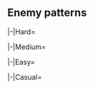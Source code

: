 ==Enemy patterns==
{{Section}}
{{Notice|The following enemy patterns and ship drops are autogenerated.<br>If in doubt, use tooltips to check sample sizes.}}
<tabber>
|-|Hard=
{{Event/Map|
{{Event/MapNode|1|Hard|x=76|y=91}}
{{Event/MapNode|AB|Hard|x=242|y=299}}
{{Event/MapNode|A|Hard|x=124|y=219}}
{{Event/MapNode|B|Hard|x=146|y=169}}
{{Event/MapNode|C|Hard|x=166|y=123}}
{{Event/MapNode|D|Hard|x=195|y=196}}
{{Event/MapNode|E|Hard|x=236|y=147}}
{{Event/MapNode|F|Hard|x=286|y=221}}
{{Event/MapNode|G|Hard|x=301|y=170}}
{{Event/MapNode|H|Hard|x=366|y=105}}
{{Event/MapNode|I|Hard|x=375|y=166}}
{{Event/MapNode|J|Hard|x=375|y=257}}
{{Event/MapNode|K|Hard|x=391|y=197}}
{{Event/MapNode|L|Hard|x=448|y=160}}
{{Event/MapNode|M|Hard|x=462|y=228}}
{{Event/MapNode|N|Hard|x=84|y=194}}
{{Event/MapNode|O|Hard|x=177|y=256}}
{{Event/MapNode|P|Hard|x=236|y=244}}
{{Event/MapNode|Q|Hard|x=221|y=286}}
{{Event/MapNode|R|Hard|x=311|y=262}}
{{Event/MapNode|S|Hard|x=428|y=86}}
{{Event/MapNode|T|Hard|x=429|y=275}}
{{Event/MapNode|U|Hard|x=481|y=295}}
{{Event/MapNode|V|Hard|x=486|y=146}}
{{Event/MapNode|W|Hard|x=505|y=261}}
{{Event/MapNode|X|Hard|x=541|y=205}}
{{Event/MapNode|Y|Hard|x=543|y=139}}
{{Event/MapNode|Z1|Hard|x=569|y=303}}
{{Event/MapNode|Z2|Hard|x=592|y=256}}
{{Event/MapNode|Z3|Hard|x=599|y=181}}
{{Event/MapNode|Z|Hard|x=559|y=269}}
}}
<div class="scrollable map-nodes" id="map-nodes-hard">
{{Map/Nodes|diff=Hard|name=|ha=true
|AB
|Raid
|{{TooltipSimple|Diamond|40% (1495/3772)}}
|Destroyer Forest Princess/III
|Battleship Princess/Kai III
|Standard Carrier Wo-Class/Kai Flagship III
|Standard Carrier Wo-Class/Kai Flagship III
|Light Carrier Nu-Class/Elite II
|Heavy Cruiser Ne-Class/Elite
|-
|AB
|Raid
|{{TooltipSimple|Diamond|26% (987/3772)}}
|Destroyer Forest Princess/III
|Battleship Princess/Kai III
|Standard Carrier Wo-Class/Kai Flagship III
|Standard Carrier Wo-Class/Kai Flagship III
|Battleship Ru-Class/Flagship
|Heavy Cruiser Ne-Class/Elite
|-
|AB
|Raid
|{{TooltipSimple|Diamond|34% (1290/3772)}}
|Destroyer Forest Princess/Damaged III
|Battleship Princess/Kai III
|Standard Carrier Wo-Class/Kai Flagship III
|Standard Carrier Wo-Class/Kai Flagship III
|Light Carrier Nu-Class/Elite II
|Heavy Cruiser Ne-Class/Kai III
}}
{{Map/Nodes|diff=Hard|name=深海中部太平洋 基地航空隊
|A
|Defense
|{{TooltipSimple|Diamond|40% (15221/38024)}}
|Airfield Princess/VI
|Airfield Princess/VI
|-
|A
|Defense
|{{TooltipSimple|Diamond|30% (11219/38024)}}
|Airfield Princess/VI
|Airfield Princess/VI
|Airfield Princess/V
|-
|A
|Defense
|{{TooltipSimple|Diamond|30% (11584/38024)}}
|Airfield Princess/VI
|Airfield Princess/VI
|Airfield Princess/VI
}}
{{Map/Nodes|diff=Hard|name=深海任務部隊 掃除人潜水艦II群
|B
|Normal
|{{TooltipSimple|Echelon|10% (7338/73792)}}<br>{{TooltipSimple|Line Abreast|10% (7421/73792)}}
|Submarine Yo-Class/Flagship
|Submarine Yo-Class/Elite
|Submarine Ka-Class
|Submarine Ka-Class
|-
|B
|Normal
|{{TooltipSimple|Echelon|20% (14880/73792)}}<br>{{TooltipSimple|Line Abreast|20% (14896/73792)}}
|Submarine Yo-Class/Flagship
|Submarine Yo-Class/Flagship
|Submarine Ka-Class
|Submarine Ka-Class
|-
|B
|Normal
|{{TooltipSimple|Echelon|20% (14705/73792)}}<br>{{TooltipSimple|Line Abreast|20% (14552/73792)}}
|Submarine Yo-Class/Flagship
|Submarine Yo-Class/Flagship
|Submarine Yo-Class/Flagship
|Submarine Ka-Class
}}
{{Map/Nodes|diff=Hard|C|Select}}
{{Map/Nodes|diff=Hard|name=深海任務部隊 掃除人前衛哨戒群
|D
|Normal
|{{TooltipSimple|Line Ahead|50% (15667/31064)}}<br>{{TooltipSimple|Double Line|25% (7688/31064)}}<br>{{TooltipSimple|Echelon|25% (7709/31064)}}
|Light Cruiser He-Class/Flagship
|Light Cruiser Ho-Class/Flagship
|Light Cruiser Tsu-Class/Elite
|Destroyer Ro-Class/Late Model
|Destroyer Ro-Class/Late Model
|Destroyer Ro-Class/Late Model
}}
{{Map/Nodes|diff=Hard|name=深海任務部隊 掃除人潜水艦I群
|E
|Normal
|{{TooltipSimple|Echelon|6% (8611/139759)}}<br>{{TooltipSimple|Line Abreast|8% (10657/139759)}}
|Submarine Yo-Class/Flagship
|Submarine Yo-Class/Elite
|Submarine Yo-Class/Elite
|Submarine Ka-Class
|-
|E
|Normal
|{{TooltipSimple|Echelon|15% (20373/139759)}}<br>{{TooltipSimple|Line Abreast|14% (20041/139759)}}
|Submarine Yo-Class/Flagship
|Submarine Yo-Class/Flagship
|Submarine Yo-Class/Elite
|Submarine Yo-Class/Elite
|-
|E
|Normal
|{{TooltipSimple|Echelon|29% (39901/139759)}}<br>{{TooltipSimple|Line Abreast|29% (40176/139759)}}
|Submarine Yo-Class/Flagship
|Submarine Yo-Class/Flagship
|Submarine Yo-Class/Flagship
|Submarine Yo-Class/Elite
}}
{{Map/Nodes|diff=Hard|F|Select}}
{{Map/Nodes|diff=Hard|name=深海中部太平洋 基地航空隊
|G
|Defense
|{{TooltipSimple|Diamond|40% (8567/21515)}}
|Airfield Princess/VI
|Airfield Princess/VI
|-
|G
|Defense
|{{TooltipSimple|Diamond|30% (6439/21515)}}
|Airfield Princess/VI
|Airfield Princess/VI
|Airfield Princess/V
|-
|G
|Defense
|{{TooltipSimple|Diamond|30% (6509/21515)}}
|Airfield Princess/VI
|Airfield Princess/VI
|Airfield Princess/VI
}}
{{Map/Nodes|diff=Hard|name=深海任務部隊 掃除人第2戦隊
|H
|Normal
|{{TooltipSimple|Line Ahead|45% (45481/100819)}}<br>{{TooltipSimple|Double Line|30% (30316/100819)}}<br>{{TooltipSimple|Echelon|25% (25022/100819)}}
|Light Cruiser He-Class/Flagship
|Light Cruiser Ho-Class/Flagship
|Light Cruiser Tsu-Class/Elite
|Destroyer Ha-Class/Late Model
|Destroyer Ha-Class/Late Model
|Destroyer Ha-Class/Late Model
}}
{{Map/Nodes|diff=Hard|name=深海任務部隊 掃除人第1戦隊
|I
|Normal
|{{TooltipSimple|Line Ahead|55% (2376/4317)}}<br>{{TooltipSimple|Double Line|25% (1074/4317)}}<br>{{TooltipSimple|Echelon|20% (867/4317)}}
|Light Cruiser He-Class/Flagship
|Light Cruiser Ho-Class/Flagship
|Light Cruiser Tsu-Class/Elite
|Destroyer Ha-Class/Late Model
|Destroyer Ha-Class/Late Model
|Destroyer Ha-Class/Late Model
}}
{{Map/Nodes|diff=Hard|name=深海任務部隊 掃除人巡洋艦戦隊
|J
|Normal
|{{TooltipSimple|Line Ahead|55% (159/290)}}<br>{{TooltipSimple|Double Line|21% (62/290)}}<br>{{TooltipSimple|Echelon|24% (69/290)}}
|Light Cruiser Ho-Class/Flagship
|Heavy Cruiser Ne-Class/Elite
|Heavy Cruiser Ne-Class/Elite
|Light Cruiser Tsu-Class/Elite
|Destroyer Ro-Class/Late Model
|Destroyer Ro-Class/Late Model
}}
{{Map/Nodes|diff=Hard|name=深海任務部隊 掃除人火力支援群
|K
|Normal
|{{TooltipSimple|Line Ahead|44% (80/181)}}<br>{{TooltipSimple|Double Line|35% (64/181)}}<br>{{TooltipSimple|Echelon|20% (37/181)}}
|Battleship Ru-Class/Flagship
|Battleship Ru-Class/Flagship
|Heavy Cruiser Ri-Class/Flagship
|Light Cruiser He-Class/Kai Flagship II
|Destroyer Ha-Class/Late Model
|Destroyer Ha-Class/Late Model
}}
{{Map/Nodes|diff=Hard|L|Landing}}
{{Map/Nodes|diff=Hard|name=深海任務部隊 父島諸島空襲群
|M
|Boss
|{{TooltipSimple|Diamond|26% (4970/19358)}}
|Aircraft Carrier Princess/IV
|Heavy Cruiser Ri-Class/Flagship
|Heavy Cruiser Ri-Class/Flagship
|Light Cruiser Tsu-Class
|Destroyer Ha-Class/Late Model
|Destroyer Ha-Class/Late Model
|-
|M
|Boss/Final
|{{TooltipSimple|Line Ahead|37% (7179/19358)}}<br>{{TooltipSimple|Diamond|37% (7209/19358)}}
|Aircraft Carrier Princess/IV
|Heavy Cruiser Ri-Class/Flagship
|Heavy Cruiser Ri-Class/Flagship
|Light Cruiser Tsu-Class/Elite
|Destroyer Ha-Class/Late Model Elite
|Destroyer Ha-Class/Late Model Elite
}}
{{Map/Nodes|diff=Hard|name=深海任務部隊 掃除人先遣潜水艦
|N
|Normal
|{{TooltipSimple|Echelon|100% (38495/38495)}}
|Submarine Yo-Class/Flagship
|Submarine Yo-Class/Flagship
|Submarine Yo-Class/Flagship
}}
{{Map/Nodes|diff=Hard|name=深海任務部隊 掃除人偵察空母群
|O
|Normal
|{{TooltipSimple|Line Ahead|30% (14621/49121)}}<br>{{TooltipSimple|Double Line|20% (9793/49121)}}<br>{{TooltipSimple|Diamond|50% (24707/49121)}}
|Light Carrier Nu-Class/Kai Flagship II
|Heavy Cruiser Ri-Class/Flagship
|Light Cruiser He-Class/Flagship
|Light Cruiser Tsu-Class/Elite
|Destroyer Ha-Class/Late Model
|Destroyer Ha-Class/Late Model
}}
{{Map/Nodes|diff=Hard|P|Empty|kind=1}}
{{Map/Nodes|diff=Hard|Q|Landing}}
{{Map/Nodes|diff=Hard|name=深海任務部隊 硫黄島攻撃群
|R
|Boss
|{{TooltipSimple|Line Ahead|24% (10874/44754)}}
|Heavy Cruiser Summer Princess/III
|Light Carrier Nu-Class/Kai Flagship II
|Heavy Cruiser Ne-Class/Kai III
|Light Cruiser Tsu-Class/Elite
|Destroyer Ha-Class/Late Model
|Destroyer Ha-Class/Late Model
|-
|R
|Boss
|{{TooltipSimple|Diamond|51% (22834/44754)}}
|Heavy Cruiser Summer Princess/III
|Light Carrier Nu-Class/Kai Flagship II
|Heavy Cruiser Ne-Class/Elite
|Light Cruiser Tsu-Class/Elite
|Destroyer Ha-Class/Late Model
|Destroyer Ha-Class/Late Model
|-
|R
|Boss/Final
|{{TooltipSimple|Line Ahead|25% (11046/44754)}}
|Heavy Cruiser Summer Princess/III
|Light Carrier Nu-Class/Kai Flagship II
|Heavy Cruiser Ne-Class/Kai III
|Light Cruiser Tsu-Class/Flagship
|Destroyer Ha-Class/Late Model Elite
|Destroyer Ha-Class/Late Model Elite
}}
{{Map/Nodes|diff=Hard|name=深海任務部隊 艦載機群
|S
|Defense
|{{TooltipSimple|Diamond|21% (16454/78348)}}
|Destroyer Forest Princess/III
|Battleship Princess/Kai III
|Standard Carrier Wo-Class/Kai Flagship III
|Standard Carrier Wo-Class/Kai Flagship III
|Light Carrier Nu-Class/Elite II
|Heavy Cruiser Ne-Class/Elite
|-
|S
|Defense
|{{TooltipSimple|Diamond|25% (19393/78348)}}
|Destroyer Forest Princess/III
|Battleship Princess/Kai III
|Standard Carrier Wo-Class/Kai Flagship III
|Standard Carrier Wo-Class/Kai Flagship III
|Battleship Ru-Class/Flagship
|Heavy Cruiser Ne-Class/Elite
|-
|S
|Defense
|{{TooltipSimple|Diamond|54% (42501/78348)}}
|Destroyer Forest Princess/Damaged III
|Battleship Princess/Kai III
|Standard Carrier Wo-Class/Kai Flagship IV
|Standard Carrier Wo-Class/Kai Flagship III
|Light Carrier Nu-Class/Flagship III
|Heavy Cruiser Ne-Class/Kai III
}}
{{Map/Nodes|diff=Hard|T|Select}}
{{Map/Nodes|diff=Hard|U|Empty|kind=0}}
{{Map/Nodes|diff=Hard|V|Empty|kind=0}}
{{Map/Nodes|diff=Hard|name=深海任務部隊 艦載機群
|W
|Defense
|{{TooltipSimple|Diamond|36% (5/14)}}
|Destroyer Forest Princess/III
|Battleship Princess/Kai III
|Standard Carrier Wo-Class/Kai Flagship III
|Standard Carrier Wo-Class/Kai Flagship III
|Light Carrier Nu-Class/Elite II
|Heavy Cruiser Ne-Class/Elite
|-
|W
|Defense
|{{TooltipSimple|Diamond|36% (5/14)}}
|Destroyer Forest Princess/III
|Battleship Princess/Kai III
|Standard Carrier Wo-Class/Kai Flagship III
|Standard Carrier Wo-Class/Kai Flagship III
|Battleship Ru-Class/Flagship
|Heavy Cruiser Ne-Class/Elite
|-
|W
|Defense
|{{TooltipSimple|Diamond|29% (4/14)}}
|Destroyer Forest Princess/Damaged III
|Battleship Princess/Kai III
|Standard Carrier Wo-Class/Kai Flagship IV
|Standard Carrier Wo-Class/Kai Flagship III
|Light Carrier Nu-Class/Flagship III
|Heavy Cruiser Ne-Class/Kai III
}}
{{Map/Nodes|diff=Hard|name=深海任務部隊 掃除人水上打撃群
|X
|Normal
|{{TooltipSimple|Line Ahead|28% (19916/69900)}}<br>{{TooltipSimple|Echelon|19% (13363/69900)}}
|Battleship Summer Princess/III
|Light Carrier Nu-Class/Kai Flagship IV
|Battleship Re-Class/Elite
|Destroyer Ha-Class/Late Model
|Destroyer Ha-Class/Late Model
|Submarine Yo-Class/Elite
|-
|X
|Normal
|{{TooltipSimple|Line Ahead|52% (36621/69900)}}
|Battleship Summer Princess/III
|Light Carrier Nu-Class/Kai Flagship IV
|Battleship Re-Class/Elite
|Destroyer Ha-Class/Late Model Elite
|Destroyer Ha-Class/Late Model Elite
|Submarine Yo-Class/Flagship
}}
{{Map/Nodes|diff=Hard|name=深海任務部隊 艦載機群
|Y
|Defense
|{{TooltipSimple|Diamond|26% (237/911)}}
|Destroyer Forest Princess/III
|Battleship Princess/Kai III
|Standard Carrier Wo-Class/Kai Flagship III
|Standard Carrier Wo-Class/Kai Flagship III
|Light Carrier Nu-Class/Elite II
|Heavy Cruiser Ne-Class/Elite
|-
|Y
|Defense
|{{TooltipSimple|Diamond|20% (183/911)}}
|Destroyer Forest Princess/III
|Battleship Princess/Kai III
|Standard Carrier Wo-Class/Kai Flagship III
|Standard Carrier Wo-Class/Kai Flagship III
|Battleship Ru-Class/Flagship
|Heavy Cruiser Ne-Class/Elite
|-
|Y
|Defense
|{{TooltipSimple|Diamond|54% (491/911)}}
|Destroyer Forest Princess/Damaged III
|Battleship Princess/Kai III
|Standard Carrier Wo-Class/Kai Flagship IV
|Standard Carrier Wo-Class/Kai Flagship III
|Light Carrier Nu-Class/Flagship III
|Heavy Cruiser Ne-Class/Kai III
}}
{{Map/Nodes|diff=Hard|name=深海任務部隊 掃除人増援潜水艦
|Z
|Normal
|{{TooltipSimple|Echelon|33% (2/6)}}<br>{{TooltipSimple|Line Abreast|67% (4/6)}}
|Submarine Yo-Class/Flagship
|Submarine Yo-Class/Flagship
|Submarine Yo-Class/Flagship
|Submarine Ka-Class/Elite
|Submarine Ka-Class/Elite
}}
{{Map/Nodes|diff=Hard|name=深海任務部隊 艦載機群
|Z1
|Defense
|{{TooltipSimple|Diamond|100% (7/7)}}
|Destroyer Forest Princess/Damaged III
|Battleship Princess/Kai III
|Standard Carrier Wo-Class/Kai Flagship IV
|Standard Carrier Wo-Class/Kai Flagship III
|Light Carrier Nu-Class/Flagship III
|Heavy Cruiser Ne-Class/Kai III
}}
{{Map/Nodes|diff=Hard|Z2|Empty|kind=1}}
{{Map/Nodes|diff=Hard|name=小笠原諸島沖 深海駆逐林棲姫群
|Z3
|Boss
|{{TooltipSimple|Cruising Formation 4|63% (23177/37004)}}
|Destroyer Forest Princess/III
|Battleship Princess/Kai III
|Standard Carrier Wo-Class/Kai Flagship IV
|Standard Carrier Wo-Class/Kai Flagship IV
|Battleship Ru-Class/Flagship
|Heavy Cruiser Ne-Class/Elite
|Light Cruiser Tsu-Class/Elite
|Destroyer Na-Class/Late Model II Elite
|Destroyer Na-Class/Elite
|Destroyer Na-Class/Elite
|Destroyer Ha-Class/Late Model
|Destroyer Ha-Class/Late Model
|-
|Z3
|Boss/Final
|{{TooltipSimple|Cruising Formation 4|37% (13827/37004)}}
|Destroyer Forest Princess/Damaged III
|Battleship Princess/Kai III
|Battleship Princess/Kai III
|Standard Carrier Wo-Class/Kai Flagship IV
|Standard Carrier Wo-Class/Kai Flagship IV
|Heavy Cruiser Ne-Class/Kai III
|Light Cruiser Tsu-Class/Elite
|Destroyer Na-Class/Late Model II Elite
|Destroyer Na-Class/Late Model II Elite
|Destroyer Na-Class/Late Model Elite
|Destroyer Na-Class/Late Model Elite
|Destroyer Na-Class/Late Model Elite
}}
</div> <!-- overflow -->
|-|Medium=
{{Event/Map|
{{Event/MapNode|1|Medium|x=76|y=91}}
{{Event/MapNode|AB|Medium|x=242|y=299}}
{{Event/MapNode|A|Medium|x=124|y=219}}
{{Event/MapNode|B|Medium|x=146|y=169}}
{{Event/MapNode|C|Medium|x=166|y=123}}
{{Event/MapNode|D|Medium|x=195|y=196}}
{{Event/MapNode|E|Medium|x=236|y=147}}
{{Event/MapNode|F|Medium|x=286|y=221}}
{{Event/MapNode|G|Medium|x=301|y=170}}
{{Event/MapNode|H|Medium|x=366|y=105}}
{{Event/MapNode|I|Medium|x=375|y=166}}
{{Event/MapNode|J|Medium|x=375|y=257}}
{{Event/MapNode|K|Medium|x=391|y=197}}
{{Event/MapNode|L|Medium|x=448|y=160}}
{{Event/MapNode|M|Medium|x=462|y=228}}
{{Event/MapNode|N|Medium|x=84|y=194}}
{{Event/MapNode|O|Medium|x=177|y=256}}
{{Event/MapNode|P|Medium|x=236|y=244}}
{{Event/MapNode|Q|Medium|x=221|y=286}}
{{Event/MapNode|R|Medium|x=311|y=262}}
{{Event/MapNode|S|Medium|x=428|y=86}}
{{Event/MapNode|T|Medium|x=429|y=275}}
{{Event/MapNode|U|Medium|x=481|y=295}}
{{Event/MapNode|V|Medium|x=486|y=146}}
{{Event/MapNode|W|Medium|x=505|y=261}}
{{Event/MapNode|X|Medium|x=541|y=205}}
{{Event/MapNode|Y|Medium|x=543|y=139}}
{{Event/MapNode|Z1|Medium|x=569|y=303}}
{{Event/MapNode|Z2|Medium|x=592|y=256}}
{{Event/MapNode|Z3|Medium|x=599|y=181}}
{{Event/MapNode|Z|Medium|x=559|y=269}}
}}
<div class="scrollable map-nodes" id="map-nodes-medium">
{{Map/Nodes|diff=Medium|name=|ha=true
|AB
|Raid
|{{TooltipSimple|Diamond|45% (744/1659)}}
|Destroyer Forest Princess/II
|Standard Carrier Wo-Class/Flagship III
|Standard Carrier Wo-Class/Flagship III
|Light Carrier Nu-Class/Elite II
|Battleship Ru-Class/Flagship
|Heavy Cruiser Ne-Class/Elite
|-
|AB
|Raid
|{{TooltipSimple|Diamond|39% (640/1659)}}
|Destroyer Forest Princess/II
|Standard Carrier Wo-Class/Flagship III
|Standard Carrier Wo-Class/Flagship III
|Battleship Ru-Class/Flagship
|Battleship Ru-Class/Flagship
|Heavy Cruiser Ne-Class/Elite
|-
|AB
|Raid
|{{TooltipSimple|Diamond|17% (275/1659)}}
|Destroyer Forest Princess/Damaged II
|Standard Carrier Wo-Class/Flagship III
|Standard Carrier Wo-Class/Flagship III
|Light Carrier Nu-Class/Elite II
|Battleship Ru-Class/Flagship
|Heavy Cruiser Ne-Class/Kai II
}}
{{Map/Nodes|diff=Medium|name=深海中部太平洋 基地航空隊
|A
|Defense
|{{TooltipSimple|Diamond|40% (6481/16164)}}
|Airfield Princess/VI
|Airfield Princess/V
|-
|A
|Defense
|{{TooltipSimple|Diamond|30% (4840/16164)}}
|Airfield Princess/V
|Airfield Princess/V
|Airfield Princess/V
|-
|A
|Defense
|{{TooltipSimple|Diamond|30% (4843/16164)}}
|Airfield Princess/VI
|Airfield Princess/V
|Airfield Princess/V
}}
{{Map/Nodes|diff=Medium|name=深海任務部隊 掃除人潜水艦II群
|B
|Normal
|{{TooltipSimple|Echelon|10% (2754/27929)}}<br>{{TooltipSimple|Line Abreast|10% (2754/27929)}}
|Submarine Yo-Class/Elite
|Submarine Yo-Class
|Submarine Ka-Class
|Submarine Ka-Class
|-
|B
|Normal
|{{TooltipSimple|Echelon|15% (4095/27929)}}<br>{{TooltipSimple|Line Abreast|15% (4171/27929)}}
|Submarine Yo-Class/Elite
|Submarine Yo-Class/Elite
|Submarine Ka-Class
|Submarine Ka-Class
|-
|B
|Normal
|{{TooltipSimple|Echelon|15% (4279/27929)}}<br>{{TooltipSimple|Line Abreast|15% (4227/27929)}}
|Submarine Yo-Class/Flagship
|Submarine Yo-Class/Elite
|Submarine Ka-Class
|Submarine Ka-Class
|-
|B
|Normal
|{{TooltipSimple|Echelon|10% (2837/27929)}}<br>{{TooltipSimple|Line Abreast|10% (2812/27929)}}
|Submarine Yo-Class/Flagship
|Submarine Yo-Class/Flagship
|Submarine Ka-Class
|Submarine Ka-Class
}}
{{Map/Nodes|diff=Medium|C|Select}}
{{Map/Nodes|diff=Medium|name=深海任務部隊 掃除人前衛哨戒群
|D
|Normal
|{{TooltipSimple|Line Ahead|50% (9160/18500)}}<br>{{TooltipSimple|Double Line|25% (4598/18500)}}<br>{{TooltipSimple|Echelon|26% (4742/18500)}}
|Light Cruiser He-Class/Flagship
|Light Cruiser Ho-Class/Flagship
|Light Cruiser Tsu-Class
|Destroyer I-Class/Late Model
|Destroyer I-Class/Late Model
|Destroyer I-Class/Late Model
}}
{{Map/Nodes|diff=Medium|name=深海任務部隊 掃除人潜水艦I群
|E
|Normal
|{{TooltipSimple|Echelon|13% (8847/70740)}}<br>{{TooltipSimple|Line Abreast|12% (8728/70740)}}
|Submarine Yo-Class/Elite
|Submarine Yo-Class/Elite
|Submarine Ka-Class
|Submarine Ka-Class
|-
|E
|Normal
|{{TooltipSimple|Echelon|17% (11715/70740)}}<br>{{TooltipSimple|Line Abreast|17% (11824/70740)}}
|Submarine Yo-Class/Elite
|Submarine Yo-Class/Elite
|Submarine Yo-Class/Elite
|Submarine Ka-Class
|-
|E
|Normal
|{{TooltipSimple|Echelon|21% (14781/70740)}}<br>{{TooltipSimple|Line Abreast|21% (14845/70740)}}
|Submarine Yo-Class/Flagship
|Submarine Yo-Class/Elite
|Submarine Yo-Class/Elite
|Submarine Ka-Class
}}
{{Map/Nodes|diff=Medium|F|Select}}
{{Map/Nodes|diff=Medium|name=深海中部太平洋 基地航空隊
|G
|Defense
|{{TooltipSimple|Diamond|40% (4946/12359)}}
|Airfield Princess/VI
|Airfield Princess/V
|-
|G
|Defense
|{{TooltipSimple|Diamond|30% (3710/12359)}}
|Airfield Princess/V
|Airfield Princess/V
|Airfield Princess/V
|-
|G
|Defense
|{{TooltipSimple|Diamond|30% (3703/12359)}}
|Airfield Princess/VI
|Airfield Princess/V
|Airfield Princess/V
}}
{{Map/Nodes|diff=Medium|name=深海任務部隊 掃除人第2戦隊
|H
|Normal
|{{TooltipSimple|Line Ahead|45% (24139/53745)}}<br>{{TooltipSimple|Double Line|30% (16094/53745)}}<br>{{TooltipSimple|Echelon|25% (13512/53745)}}
|Light Cruiser He-Class/Flagship
|Light Cruiser Ho-Class/Flagship
|Light Cruiser Tsu-Class
|Destroyer Ro-Class/Late Model
|Destroyer I-Class/Late Model
|Destroyer I-Class/Late Model
}}
{{Map/Nodes|diff=Medium|name=深海任務部隊 掃除人第1戦隊
|I
|Normal
|{{TooltipSimple|Line Ahead|55% (1970/3593)}}<br>{{TooltipSimple|Double Line|25% (897/3593)}}<br>{{TooltipSimple|Echelon|20% (726/3593)}}
|Light Cruiser He-Class/Flagship
|Light Cruiser Ho-Class/Flagship
|Light Cruiser Tsu-Class
|Destroyer Ro-Class/Late Model
|Destroyer I-Class/Late Model
|Destroyer I-Class/Late Model
}}
{{Map/Nodes|diff=Medium|name=深海任務部隊 掃除人巡洋艦戦隊
|J
|Normal
|{{TooltipSimple|Line Ahead|54% (97/181)}}<br>{{TooltipSimple|Double Line|23% (41/181)}}<br>{{TooltipSimple|Echelon|24% (43/181)}}
|Light Cruiser Ho-Class/Flagship
|Heavy Cruiser Ne-Class/Elite
|Heavy Cruiser Ne-Class
|Light Cruiser Tsu-Class
|Destroyer Ro-Class/Late Model
|Destroyer Ro-Class/Late Model
}}
{{Map/Nodes|diff=Medium|name=深海任務部隊 掃除人火力支援群
|K
|Normal
|{{TooltipSimple|Line Ahead|42% (38/91)}}<br>{{TooltipSimple|Double Line|30% (27/91)}}<br>{{TooltipSimple|Echelon|29% (26/91)}}
|Battleship Ru-Class/Flagship
|Battleship Ru-Class/Flagship
|Heavy Cruiser Ri-Class/Flagship
|Light Cruiser Ho-Class/Flagship
|Destroyer Ro-Class/Late Model
|Destroyer Ro-Class/Late Model
}}
{{Map/Nodes|diff=Medium|L|Landing}}
{{Map/Nodes|diff=Medium|name=深海任務部隊 父島諸島空襲群
|M
|Boss
|{{TooltipSimple|Diamond|26% (3196/12511)}}
|Aircraft Carrier Princess/III
|Heavy Cruiser Ri-Class/Flagship
|Heavy Cruiser Ri-Class/Elite
|Light Cruiser Tsu-Class
|Destroyer Ro-Class/Late Model
|Destroyer Ro-Class/Late Model
|-
|M
|Boss/Final
|{{TooltipSimple|Line Ahead|37% (4653/12511)}}<br>{{TooltipSimple|Diamond|37% (4662/12511)}}
|Aircraft Carrier Princess/III
|Heavy Cruiser Ri-Class/Flagship
|Heavy Cruiser Ri-Class/Elite
|Light Cruiser Tsu-Class/Elite
|Destroyer Ro-Class/Late Model Elite
|Destroyer Ro-Class/Late Model Elite
}}
{{Map/Nodes|diff=Medium|name=深海任務部隊 掃除人先遣潜水艦
|N
|Normal
|{{TooltipSimple|Line Abreast|100% (15662/15662)}}
|Submarine Yo-Class/Flagship
|Submarine Yo-Class/Flagship
|Submarine Yo-Class/Flagship
}}
{{Map/Nodes|diff=Medium|name=深海任務部隊 掃除人偵察空母群
|O
|Normal
|{{TooltipSimple|Line Ahead|25% (5868/23264)}}<br>{{TooltipSimple|Double Line|25% (5803/23264)}}<br>{{TooltipSimple|Diamond|50% (11593/23264)}}
|Light Carrier Nu-Class/Kai Elite II
|Heavy Cruiser Ri-Class/Flagship
|Light Cruiser He-Class/Flagship
|Light Cruiser Tsu-Class
|Destroyer Ro-Class/Late Model
|Destroyer Ro-Class/Late Model
}}
{{Map/Nodes|diff=Medium|P|Empty|kind=1}}
{{Map/Nodes|diff=Medium|Q|Landing}}
{{Map/Nodes|diff=Medium|name=深海任務部隊 硫黄島攻撃群
|R
|Boss
|{{TooltipSimple|Diamond|33% (7081/21787)}}
|Heavy Cruiser Summer Princess/II
|Light Carrier Nu-Class/Kai Elite II
|Heavy Cruiser Ne-Class
|Light Cruiser Tsu-Class
|Destroyer Ro-Class/Late Model
|Destroyer Ro-Class/Late Model
|-
|R
|Boss
|{{TooltipSimple|Line Ahead|33% (7288/21787)}}
|Heavy Cruiser Summer Princess/II
|Light Carrier Nu-Class/Kai Elite II
|Heavy Cruiser Ne-Class/Kai II
|Light Cruiser Tsu-Class
|Destroyer Ro-Class/Late Model
|Destroyer Ro-Class/Late Model
|-
|R
|Boss/Final
|{{TooltipSimple|Line Ahead|34% (7418/21787)}}
|Heavy Cruiser Summer Princess/II
|Light Carrier Nu-Class/Kai Elite II
|Heavy Cruiser Ne-Class/Kai II
|Light Cruiser Tsu-Class/Elite
|Destroyer Ro-Class/Late Model Elite
|Destroyer Ro-Class/Late Model Elite
}}
{{Map/Nodes|diff=Medium|name=深海任務部隊 艦載機群
|S
|Defense
|{{TooltipSimple|Diamond|22% (8625/39699)}}
|Destroyer Forest Princess/II
|Standard Carrier Wo-Class/Flagship III
|Standard Carrier Wo-Class/Flagship III
|Light Carrier Nu-Class/Elite II
|Battleship Ru-Class/Flagship
|Heavy Cruiser Ne-Class/Elite
|-
|S
|Defense
|{{TooltipSimple|Diamond|55% (21708/39699)}}
|Destroyer Forest Princess/II
|Standard Carrier Wo-Class/Flagship III
|Standard Carrier Wo-Class/Flagship III
|Battleship Ru-Class/Flagship
|Battleship Ru-Class/Flagship
|Heavy Cruiser Ne-Class/Elite
|-
|S
|Defense
|{{TooltipSimple|Diamond|24% (9366/39699)}}
|Destroyer Forest Princess/Damaged II
|Battleship Princess/Kai II
|Standard Carrier Wo-Class/Flagship IV
|Standard Carrier Wo-Class/Flagship III
|Light Carrier Nu-Class/Elite II
|Heavy Cruiser Ne-Class/Kai II
}}
{{Map/Nodes|diff=Medium|T|Select}}
{{Map/Nodes|diff=Medium|U|Empty|kind=0}}
{{Map/Nodes|diff=Medium|V|Empty|kind=0}}
{{Map/Nodes|diff=Medium|name=深海任務部隊 艦載機群
|W
|Defense
|{{TooltipSimple|Diamond|23% (3/13)}}
|Destroyer Forest Princess/II
|Standard Carrier Wo-Class/Flagship III
|Standard Carrier Wo-Class/Flagship III
|Light Carrier Nu-Class/Elite II
|Battleship Ru-Class/Flagship
|Heavy Cruiser Ne-Class/Elite
|-
|W
|Defense
|{{TooltipSimple|Diamond|38% (5/13)}}
|Destroyer Forest Princess/II
|Standard Carrier Wo-Class/Flagship III
|Standard Carrier Wo-Class/Flagship III
|Battleship Ru-Class/Flagship
|Battleship Ru-Class/Flagship
|Heavy Cruiser Ne-Class/Elite
|-
|W
|Defense
|{{TooltipSimple|Diamond|38% (5/13)}}
|Destroyer Forest Princess/Damaged II
|Battleship Princess/Kai II
|Standard Carrier Wo-Class/Flagship IV
|Standard Carrier Wo-Class/Flagship III
|Light Carrier Nu-Class/Elite II
|Heavy Cruiser Ne-Class/Kai II
}}
{{Map/Nodes|diff=Medium|name=深海任務部隊 掃除人水上打撃群
|X
|Normal
|{{TooltipSimple|Line Ahead|46% (17649/38249)}}<br>{{TooltipSimple|Echelon|31% (11817/38249)}}
|Battleship Summer Princess/II
|Light Carrier Nu-Class/Kai Elite III
|Battleship Re-Class
|Destroyer Ro-Class/Late Model
|Destroyer Ro-Class/Late Model
|Submarine Yo-Class
|-
|X
|Normal
|{{TooltipSimple|Line Ahead|23% (8783/38249)}}
|Battleship Summer Princess/II
|Light Carrier Nu-Class/Kai Elite III
|Battleship Re-Class
|Destroyer Ha-Class/Late Model
|Destroyer Ha-Class/Late Model
|Submarine Yo-Class/Elite
}}
{{Map/Nodes|diff=Medium|name=深海任務部隊 艦載機群
|Y
|Defense
|{{TooltipSimple|Diamond|25% (225/893)}}
|Destroyer Forest Princess/II
|Standard Carrier Wo-Class/Flagship III
|Standard Carrier Wo-Class/Flagship III
|Light Carrier Nu-Class/Elite II
|Battleship Ru-Class/Flagship
|Heavy Cruiser Ne-Class/Elite
|-
|Y
|Defense
|{{TooltipSimple|Diamond|38% (338/893)}}
|Destroyer Forest Princess/II
|Standard Carrier Wo-Class/Flagship III
|Standard Carrier Wo-Class/Flagship III
|Battleship Ru-Class/Flagship
|Battleship Ru-Class/Flagship
|Heavy Cruiser Ne-Class/Elite
|-
|Y
|Defense
|{{TooltipSimple|Diamond|37% (330/893)}}
|Destroyer Forest Princess/Damaged II
|Battleship Princess/Kai II
|Standard Carrier Wo-Class/Flagship IV
|Standard Carrier Wo-Class/Flagship III
|Light Carrier Nu-Class/Elite II
|Heavy Cruiser Ne-Class/Kai II
}}
{{Map/Nodes|diff=Medium|name=深海任務部隊 掃除人増援潜水艦
|Z
|Normal
|{{TooltipSimple|Echelon|50% (4/8)}}<br>{{TooltipSimple|Line Abreast|50% (4/8)}}
|Submarine Yo-Class/Flagship
|Submarine Yo-Class/Elite
|Submarine Ka-Class/Elite
|Submarine Ka-Class/Elite
}}
{{Map/Nodes|diff=Medium|name=深海任務部隊 艦載機群
|Z1
|Defense
|{{TooltipSimple|Diamond|55% (6/11)}}
|Destroyer Forest Princess/II
|Standard Carrier Wo-Class/Flagship III
|Standard Carrier Wo-Class/Flagship III
|Light Carrier Nu-Class/Elite II
|Battleship Ru-Class/Flagship
|Heavy Cruiser Ne-Class/Elite
|-
|Z1
|Defense
|{{TooltipSimple|Diamond|45% (5/11)}}
|Destroyer Forest Princess/II
|Standard Carrier Wo-Class/Flagship III
|Standard Carrier Wo-Class/Flagship III
|Battleship Ru-Class/Flagship
|Battleship Ru-Class/Flagship
|Heavy Cruiser Ne-Class/Elite
}}
{{Map/Nodes|diff=Medium|Z2|Empty|kind=1}}
{{Map/Nodes|diff=Medium|name=小笠原諸島沖 深海駆逐林棲姫群
|Z3
|Boss
|{{TooltipSimple|Cruising Formation 4|80% (26242/32663)}}
|Destroyer Forest Princess/II
|Standard Carrier Wo-Class/Flagship IV
|Standard Carrier Wo-Class/Flagship IV
|Battleship Ru-Class/Flagship
|Battleship Ru-Class/Flagship
|Heavy Cruiser Ne-Class/Elite
|Light Cruiser Tsu-Class
|Destroyer Ha-Class/Late Model
|Destroyer Ha-Class/Late Model
|Destroyer Ha-Class/Late Model
|Destroyer Ha-Class/Late Model
|Destroyer Ha-Class/Late Model
|-
|Z3
|Boss/Final
|{{TooltipSimple|Cruising Formation 4|20% (6421/32663)}}
|Destroyer Forest Princess/Damaged II
|Battleship Princess/Kai II
|Standard Carrier Wo-Class/Flagship IV
|Standard Carrier Wo-Class/Flagship IV
|Battleship Ru-Class/Flagship
|Heavy Cruiser Ne-Class/Kai II
|Light Cruiser Tsu-Class/Elite
|Destroyer Na-Class/Late Model II Elite
|Destroyer Na-Class/Late Model Elite
|Destroyer Ha-Class/Late Model
|Destroyer Ha-Class/Late Model
|Destroyer Ha-Class/Late Model
}}
</div> <!-- overflow -->
|-|Easy=
{{Event/Map|
{{Event/MapNode|1|Easy|x=76|y=91}}
{{Event/MapNode|AB|Easy|x=242|y=299}}
{{Event/MapNode|A|Easy|x=124|y=219}}
{{Event/MapNode|B|Easy|x=146|y=169}}
{{Event/MapNode|C|Easy|x=166|y=123}}
{{Event/MapNode|D|Easy|x=195|y=196}}
{{Event/MapNode|E|Easy|x=236|y=147}}
{{Event/MapNode|F|Easy|x=286|y=221}}
{{Event/MapNode|G|Easy|x=301|y=170}}
{{Event/MapNode|H|Easy|x=366|y=105}}
{{Event/MapNode|I|Easy|x=375|y=166}}
{{Event/MapNode|J|Easy|x=375|y=257}}
{{Event/MapNode|K|Easy|x=391|y=197}}
{{Event/MapNode|L|Easy|x=448|y=160}}
{{Event/MapNode|M|Easy|x=462|y=228}}
{{Event/MapNode|N|Easy|x=84|y=194}}
{{Event/MapNode|O|Easy|x=177|y=256}}
{{Event/MapNode|P|Easy|x=236|y=244}}
{{Event/MapNode|Q|Easy|x=221|y=286}}
{{Event/MapNode|R|Easy|x=311|y=262}}
{{Event/MapNode|S|Easy|x=428|y=86}}
{{Event/MapNode|T|Easy|x=429|y=275}}
{{Event/MapNode|U|Easy|x=481|y=295}}
{{Event/MapNode|V|Easy|x=486|y=146}}
{{Event/MapNode|W|Easy|x=505|y=261}}
{{Event/MapNode|X|Easy|x=541|y=205}}
{{Event/MapNode|Y|Easy|x=543|y=139}}
{{Event/MapNode|Z1|Easy|x=569|y=303}}
{{Event/MapNode|Z2|Easy|x=592|y=256}}
{{Event/MapNode|Z3|Easy|x=599|y=181}}
{{Event/MapNode|Z|Easy|x=559|y=269}}
}}
<div class="scrollable map-nodes" id="map-nodes-easy">
{{Map/Nodes|diff=Easy|name=
|AB
|Raid
|{{TooltipSimple|Diamond|37% (598/1635)}}
|Destroyer Forest Princess
|Standard Carrier Wo-Class/Flagship
|Standard Carrier Wo-Class/Elite
|Battleship Ru-Class/Flagship
|Battleship Ru-Class/Flagship
|Heavy Cruiser Ne-Class
|-
|AB
|Raid
|{{TooltipSimple|Diamond|44% (724/1635)}}
|Destroyer Forest Princess
|Standard Carrier Wo-Class/Flagship
|Standard Carrier Wo-Class/Flagship
|Battleship Ru-Class/Flagship
|Battleship Ru-Class/Flagship
|Heavy Cruiser Ne-Class
|-
|AB
|Raid
|{{TooltipSimple|Diamond|19% (313/1635)}}
|Destroyer Forest Princess/Damaged
|Battleship Princess/Kai
|Standard Carrier Wo-Class/Flagship
|Standard Carrier Wo-Class/Flagship
|Battleship Ru-Class/Flagship
|Heavy Cruiser Ne-Class/Kai
}}
{{Map/Nodes|diff=Easy|name=深海中部太平洋 基地航空隊
|A
|Defense
|{{TooltipSimple|Diamond|9% (1131/12073)}}
|Airfield Princess/V
|-
|A
|Defense
|{{TooltipSimple|Diamond|30% (3624/12073)}}
|Airfield Princess/VI
|-
|A
|Defense
|{{TooltipSimple|Diamond|30% (3605/12073)}}
|Airfield Princess/V
|Airfield Princess/V
|-
|A
|Defense
|{{TooltipSimple|Diamond|31% (3713/12073)}}
|Airfield Princess/VI
|Airfield Princess/V
}}
{{Map/Nodes|diff=Easy|name=深海任務部隊 掃除人潜水艦II群
|B
|Normal
|{{TooltipSimple|Echelon|10% (3345/33243)}}<br>{{TooltipSimple|Line Abreast|10% (3262/33243)}}
|Submarine Yo-Class/Elite
|Submarine Ka-Class
|Submarine Ka-Class
|-
|B
|Normal
|{{TooltipSimple|Echelon|20% (6764/33243)}}<br>{{TooltipSimple|Line Abreast|20% (6696/33243)}}
|Submarine Yo-Class/Elite
|Submarine Yo-Class
|Submarine Ka-Class
|Submarine Ka-Class
|-
|B
|Normal
|{{TooltipSimple|Echelon|20% (6535/33243)}}<br>{{TooltipSimple|Line Abreast|20% (6641/33243)}}
|Submarine Yo-Class/Elite
|Submarine Yo-Class/Elite
|Submarine Ka-Class
|Submarine Ka-Class
}}
{{Map/Nodes|diff=Easy|C|Select}}
{{Map/Nodes|diff=Easy|name=深海任務部隊 掃除人前衛哨戒群
|D
|Normal
|{{TooltipSimple|Line Ahead|50% (6897/13711)}}<br>{{TooltipSimple|Double Line|25% (3452/13711)}}<br>{{TooltipSimple|Echelon|25% (3362/13711)}}
|Light Cruiser He-Class/Flagship
|Light Cruiser Ho-Class/Flagship
|Light Cruiser Tsu-Class
|Destroyer I-Class/Late Model
|Destroyer I-Class
|Destroyer I-Class
}}
{{Map/Nodes|diff=Easy|name=深海任務部隊 掃除人潜水艦I群
|E
|Normal
|{{TooltipSimple|Echelon|10% (7107/72822)}}<br>{{TooltipSimple|Line Abreast|10% (7285/72822)}}
|Submarine Yo-Class/Elite
|Submarine Ka-Class
|Submarine Ka-Class
|-
|E
|Normal
|{{TooltipSimple|Echelon|25% (18312/72822)}}<br>{{TooltipSimple|Line Abreast|25% (18100/72822)}}
|Submarine Yo-Class/Elite
|Submarine Yo-Class/Elite
|Submarine Ka-Class
|Submarine Ka-Class
|-
|E
|Normal
|{{TooltipSimple|Echelon|15% (11073/72822)}}<br>{{TooltipSimple|Line Abreast|15% (10945/72822)}}
|Submarine Yo-Class/Elite
|Submarine Yo-Class/Elite
|Submarine Yo-Class/Elite
|Submarine Ka-Class
}}
{{Map/Nodes|diff=Easy|F|Select}}
{{Map/Nodes|diff=Easy|name=深海中部太平洋 基地航空隊
|G
|Defense
|{{TooltipSimple|Diamond|10% (1117/11300)}}
|Airfield Princess/V
|-
|G
|Defense
|{{TooltipSimple|Diamond|30% (3372/11300)}}
|Airfield Princess/VI
|-
|G
|Defense
|{{TooltipSimple|Diamond|30% (3358/11300)}}
|Airfield Princess/V
|Airfield Princess/V
|-
|G
|Defense
|{{TooltipSimple|Diamond|31% (3453/11300)}}
|Airfield Princess/VI
|Airfield Princess/V
}}
{{Map/Nodes|diff=Easy|name=深海任務部隊 掃除人第2戦隊
|H
|Normal
|{{TooltipSimple|Line Ahead|45% (26655/59160)}}<br>{{TooltipSimple|Double Line|30% (17522/59160)}}<br>{{TooltipSimple|Echelon|25% (14983/59160)}}
|Light Cruiser He-Class/Flagship
|Light Cruiser Ho-Class/Flagship
|Light Cruiser Tsu-Class
|Destroyer Ro-Class/Late Model
|Destroyer I-Class
|Destroyer I-Class
}}
{{Map/Nodes|diff=Easy|name=深海任務部隊 掃除人第1戦隊
|I
|Normal
|{{TooltipSimple|Line Ahead|54% (2804/5202)}}<br>{{TooltipSimple|Double Line|26% (1353/5202)}}<br>{{TooltipSimple|Echelon|20% (1045/5202)}}
|Light Cruiser He-Class/Flagship
|Light Cruiser Ho-Class/Flagship
|Light Cruiser Tsu-Class
|Destroyer Ro-Class/Late Model
|Destroyer I-Class
|Destroyer I-Class
}}
{{Map/Nodes|diff=Easy|name=深海任務部隊 掃除人巡洋艦戦隊
|J
|Normal
|{{TooltipSimple|Line Ahead|50% (296/594)}}<br>{{TooltipSimple|Double Line|26% (157/594)}}<br>{{TooltipSimple|Echelon|24% (141/594)}}
|Light Cruiser Ho-Class/Flagship
|Heavy Cruiser Ne-Class
|Light Cruiser Tsu-Class
|Destroyer Ro-Class/Late Model
|Destroyer Ro-Class/Late Model
|Destroyer I-Class
}}
{{Map/Nodes|diff=Easy|name=深海任務部隊 掃除人火力支援群
|K
|Normal
|{{TooltipSimple|Line Ahead|43% (98/230)}}<br>{{TooltipSimple|Double Line|27% (63/230)}}<br>{{TooltipSimple|Echelon|30% (69/230)}}
|Battleship Ru-Class/Flagship
|Battleship Ru-Class/Flagship
|Light Cruiser Ho-Class/Flagship
|Destroyer Ro-Class/Late Model
|Destroyer I-Class
|Destroyer I-Class
}}
{{Map/Nodes|diff=Easy|L|Landing}}
{{Map/Nodes|diff=Easy|name=深海任務部隊 父島諸島空襲群
|M
|Boss
|{{TooltipSimple|Diamond|9% (1019/11522)}}
|Aircraft Carrier Princess/III
|Heavy Cruiser Ri-Class/Elite
|Light Cruiser Tsu-Class
|Destroyer Ro-Class/Late Model
|Destroyer Ro-Class/Late Model
|Destroyer I-Class
|-
|M
|Boss/Final
|{{TooltipSimple|Line Ahead|47% (5408/11522)}}<br>{{TooltipSimple|Diamond|44% (5095/11522)}}
|Aircraft Carrier Princess/III
|Heavy Cruiser Ri-Class/Elite
|Heavy Cruiser Ri-Class/Elite
|Light Cruiser Tsu-Class
|Destroyer Ro-Class/Late Model
|Destroyer Ro-Class/Late Model
}}
{{Map/Nodes|diff=Easy|name=深海任務部隊 掃除人先遣潜水艦
|N
|Normal
|{{TooltipSimple|Echelon|100% (26300/26300)}}
|Submarine Yo-Class/Flagship
|Submarine Yo-Class/Flagship
|Submarine Ka-Class
}}
{{Map/Nodes|diff=Easy|name=深海任務部隊 掃除人偵察空母群
|O
|Normal
|{{TooltipSimple|Line Ahead|25% (4132/16285)}}<br>{{TooltipSimple|Double Line|25% (4058/16285)}}<br>{{TooltipSimple|Diamond|50% (8095/16285)}}
|Light Carrier Nu-Class/Elite III
|Heavy Cruiser Ri-Class/Elite
|Light Cruiser He-Class/Flagship
|Light Cruiser Tsu-Class
|Destroyer Ro-Class/Late Model
|Destroyer I-Class
}}
{{Map/Nodes|diff=Easy|P|Empty|kind=1}}
{{Map/Nodes|diff=Easy|Q|Landing}}
{{Map/Nodes|diff=Easy|name=深海任務部隊 硫黄島攻撃群
|R
|Boss
|{{TooltipSimple|Diamond|8% (1269/15389)}}
|Heavy Cruiser Summer Princess
|Light Carrier Nu-Class/Elite III
|Heavy Cruiser Ne-Class
|Light Cruiser Tsu-Class
|Destroyer Ro-Class/Late Model
|Destroyer Ro-Class/Late Model
|-
|R
|Boss
|{{TooltipSimple|Line Ahead|50% (7691/15389)}}
|Heavy Cruiser Summer Princess
|Light Carrier Nu-Class/Elite III
|Heavy Cruiser Ne-Class/Elite
|Light Cruiser Tsu-Class
|Destroyer Ro-Class/Late Model
|Destroyer Ro-Class/Late Model
|-
|R
|Boss/Final
|{{TooltipSimple|Line Ahead|42% (6429/15389)}}
|Heavy Cruiser Summer Princess
|Light Carrier Nu-Class/Elite III
|Heavy Cruiser Ne-Class/Kai
|Light Cruiser Tsu-Class/Elite
|Destroyer Ro-Class/Late Model
|Destroyer Ro-Class/Late Model
}}
{{Map/Nodes|diff=Easy|name=深海任務部隊 艦載機群
|S
|Defense
|{{TooltipSimple|Diamond|62% (28628/46021)}}
|Destroyer Forest Princess
|Standard Carrier Wo-Class/Flagship
|Standard Carrier Wo-Class/Elite
|Battleship Ru-Class/Flagship
|Battleship Ru-Class/Flagship
|Heavy Cruiser Ne-Class
|-
|S
|Defense
|{{TooltipSimple|Diamond|21% (9854/46021)}}
|Destroyer Forest Princess
|Standard Carrier Wo-Class/Flagship
|Standard Carrier Wo-Class/Flagship
|Battleship Ru-Class/Flagship
|Battleship Ru-Class/Flagship
|Heavy Cruiser Ne-Class
|-
|S
|Defense
|{{TooltipSimple|Diamond|16% (7539/46021)}}
|Destroyer Forest Princess/Damaged
|Battleship Princess/Kai
|Standard Carrier Wo-Class/Flagship
|Standard Carrier Wo-Class/Flagship
|Light Carrier Nu-Class/Elite
|Heavy Cruiser Ne-Class/Kai
}}
{{Map/Nodes|diff=Easy|T|Select}}
{{Map/Nodes|diff=Easy|U|Empty|kind=0}}
{{Map/Nodes|diff=Easy|V|Empty|kind=0}}
{{Map/Nodes|diff=Easy|name=深海任務部隊 艦載機群
|W
|Defense
|{{TooltipSimple|Diamond|30% (65/214)}}
|Destroyer Forest Princess
|Standard Carrier Wo-Class/Flagship
|Standard Carrier Wo-Class/Elite
|Battleship Ru-Class/Flagship
|Battleship Ru-Class/Flagship
|Heavy Cruiser Ne-Class
|-
|W
|Defense
|{{TooltipSimple|Diamond|36% (76/214)}}
|Destroyer Forest Princess
|Standard Carrier Wo-Class/Flagship
|Standard Carrier Wo-Class/Flagship
|Battleship Ru-Class/Flagship
|Battleship Ru-Class/Flagship
|Heavy Cruiser Ne-Class
|-
|W
|Defense
|{{TooltipSimple|Diamond|34% (73/214)}}
|Destroyer Forest Princess/Damaged
|Battleship Princess/Kai
|Standard Carrier Wo-Class/Flagship
|Standard Carrier Wo-Class/Flagship
|Light Carrier Nu-Class/Elite
|Heavy Cruiser Ne-Class/Kai
}}
{{Map/Nodes|diff=Easy|name=深海任務部隊 掃除人水上打撃群
|X
|Normal
|{{TooltipSimple|Line Ahead|50% (23030/45929)}}<br>{{TooltipSimple|Echelon|34% (15444/45929)}}
|Battleship Summer Princess
|Light Carrier Nu-Class/Elite IV
|Destroyer Ro-Class/Late Model
|Destroyer Ro-Class/Late Model
|Destroyer I-Class
|Submarine Ka-Class
|-
|X
|Normal
|{{TooltipSimple|Line Ahead|16% (7455/45929)}}
|Battleship Summer Princess
|Light Carrier Nu-Class/Elite IV
|Battleship Re-Class
|Destroyer Ro-Class/Late Model
|Destroyer Ro-Class/Late Model
|Submarine Ka-Class/Elite
}}
{{Map/Nodes|diff=Easy|name=深海任務部隊 艦載機群
|Y
|Defense
|{{TooltipSimple|Diamond|50% (1340/2656)}}
|Destroyer Forest Princess
|Standard Carrier Wo-Class/Flagship
|Standard Carrier Wo-Class/Elite
|Battleship Ru-Class/Flagship
|Battleship Ru-Class/Flagship
|Heavy Cruiser Ne-Class
|-
|Y
|Defense
|{{TooltipSimple|Diamond|26% (696/2656)}}
|Destroyer Forest Princess
|Standard Carrier Wo-Class/Flagship
|Standard Carrier Wo-Class/Flagship
|Battleship Ru-Class/Flagship
|Battleship Ru-Class/Flagship
|Heavy Cruiser Ne-Class
|-
|Y
|Defense
|{{TooltipSimple|Diamond|23% (620/2656)}}
|Destroyer Forest Princess/Damaged
|Battleship Princess/Kai
|Standard Carrier Wo-Class/Flagship
|Standard Carrier Wo-Class/Flagship
|Light Carrier Nu-Class/Elite
|Heavy Cruiser Ne-Class/Kai
}}
{{Map/Nodes|diff=Easy|name=深海任務部隊 掃除人増援潜水艦
|Z
|Normal
|{{TooltipSimple|Echelon|9% (9/100)}}<br>{{TooltipSimple|Line Abreast|12% (12/100)}}
|Submarine Yo-Class/Flagship
|Submarine Ka-Class
|Submarine Ka-Class
|Submarine Ka-Class
|-
|Z
|Normal
|{{TooltipSimple|Echelon|19% (19/100)}}<br>{{TooltipSimple|Line Abreast|23% (23/100)}}
|Submarine Yo-Class/Flagship
|Submarine Ka-Class/Elite
|Submarine Ka-Class/Elite
|Submarine Ka-Class
|-
|Z
|Normal
|{{TooltipSimple|Echelon|19% (19/100)}}<br>{{TooltipSimple|Line Abreast|18% (18/100)}}
|Submarine Yo-Class/Flagship
|Submarine Yo-Class/Elite
|Submarine Ka-Class/Elite
|Submarine Ka-Class/Elite
}}
{{Map/Nodes|diff=Easy|name=深海任務部隊 艦載機群
|Z1
|Defense
|{{TooltipSimple|Diamond|45% (46/102)}}
|Destroyer Forest Princess
|Standard Carrier Wo-Class/Flagship
|Standard Carrier Wo-Class/Elite
|Battleship Ru-Class/Flagship
|Battleship Ru-Class/Flagship
|Heavy Cruiser Ne-Class
|-
|Z1
|Defense
|{{TooltipSimple|Diamond|34% (35/102)}}
|Destroyer Forest Princess
|Standard Carrier Wo-Class/Flagship
|Standard Carrier Wo-Class/Flagship
|Battleship Ru-Class/Flagship
|Battleship Ru-Class/Flagship
|Heavy Cruiser Ne-Class
|-
|Z1
|Defense
|{{TooltipSimple|Diamond|21% (21/102)}}
|Destroyer Forest Princess/Damaged
|Battleship Princess/Kai
|Standard Carrier Wo-Class/Flagship
|Standard Carrier Wo-Class/Flagship
|Light Carrier Nu-Class/Elite
|Heavy Cruiser Ne-Class/Kai
}}
{{Map/Nodes|diff=Easy|Z2|Empty|kind=1}}
{{Map/Nodes|diff=Easy|name=小笠原諸島沖 深海駆逐林棲姫群
|Z3
|Boss
|{{TooltipSimple|Cruising Formation 4|87% (36846/42493)}}
|Destroyer Forest Princess
|Standard Carrier Wo-Class/Flagship
|Standard Carrier Wo-Class/Flagship
|Battleship Ru-Class/Flagship
|Battleship Ru-Class/Flagship
|Heavy Cruiser Ne-Class
|Light Cruiser Tsu-Class
|Destroyer Ro-Class/Late Model
|Destroyer Ro-Class/Late Model
|Destroyer Ro-Class/Late Model
|Destroyer I-Class
|Destroyer I-Class
|-
|Z3
|Boss/Final
|{{TooltipSimple|Cruising Formation 4|13% (5647/42493)}}
|Destroyer Forest Princess/Damaged
|Battleship Princess/Kai
|Standard Carrier Wo-Class/Flagship
|Standard Carrier Wo-Class/Flagship
|Battleship Ru-Class/Flagship
|Heavy Cruiser Ne-Class/Kai
|Light Cruiser Tsu-Class
|Destroyer Ha-Class/Late Model
|Destroyer Ha-Class/Late Model
|Destroyer Ha-Class/Late Model
|Destroyer I-Class
|Destroyer I-Class
}}
</div> <!-- overflow -->
|-|Casual=
{{Event/Map|
{{Event/MapNode|1|Casual|x=76|y=91}}
{{Event/MapNode|AB|Casual|x=242|y=299}}
{{Event/MapNode|A|Casual|x=124|y=219}}
{{Event/MapNode|B|Casual|x=146|y=169}}
{{Event/MapNode|C|Casual|x=166|y=123}}
{{Event/MapNode|D|Casual|x=195|y=196}}
{{Event/MapNode|E|Casual|x=236|y=147}}
{{Event/MapNode|F|Casual|x=286|y=221}}
{{Event/MapNode|G|Casual|x=301|y=170}}
{{Event/MapNode|H|Casual|x=366|y=105}}
{{Event/MapNode|I|Casual|x=375|y=166}}
{{Event/MapNode|J|Casual|x=375|y=257}}
{{Event/MapNode|K|Casual|x=391|y=197}}
{{Event/MapNode|L|Casual|x=448|y=160}}
{{Event/MapNode|M|Casual|x=462|y=228}}
{{Event/MapNode|N|Casual|x=84|y=194}}
{{Event/MapNode|O|Casual|x=177|y=256}}
{{Event/MapNode|P|Casual|x=236|y=244}}
{{Event/MapNode|Q|Casual|x=221|y=286}}
{{Event/MapNode|R|Casual|x=311|y=262}}
{{Event/MapNode|S|Casual|x=428|y=86}}
{{Event/MapNode|T|Casual|x=429|y=275}}
{{Event/MapNode|U|Casual|x=481|y=295}}
{{Event/MapNode|V|Casual|x=486|y=146}}
{{Event/MapNode|W|Casual|x=505|y=261}}
{{Event/MapNode|X|Casual|x=541|y=205}}
{{Event/MapNode|Y|Casual|x=543|y=139}}
{{Event/MapNode|Z1|Casual|x=569|y=303}}
{{Event/MapNode|Z2|Casual|x=592|y=256}}
{{Event/MapNode|Z3|Casual|x=599|y=181}}
{{Event/MapNode|Z|Casual|x=559|y=269}}
}}
<div class="scrollable map-nodes" id="map-nodes-casual">
{{Map/Nodes|diff=Casual|name=
|AB
|Raid
|{{TooltipSimple|Diamond|41% (107/259)}}
|Destroyer Forest Princess
|Standard Carrier Wo-Class/Elite
|Standard Carrier Wo-Class/Elite
|Battleship Ru-Class/Elite
|Battleship Ru-Class/Elite
|Heavy Cruiser Ne-Class
|-
|AB
|Raid
|{{TooltipSimple|Diamond|51% (131/259)}}
|Destroyer Forest Princess
|Standard Carrier Wo-Class/Flagship
|Standard Carrier Wo-Class/Elite
|Battleship Ru-Class/Elite
|Battleship Ru-Class/Elite
|Heavy Cruiser Ne-Class
|-
|AB
|Raid
|{{TooltipSimple|Diamond|8% (21/259)}}
|Destroyer Forest Princess/Damaged
|Standard Carrier Wo-Class/Flagship
|Standard Carrier Wo-Class/Elite
|Battleship Ru-Class/Flagship
|Battleship Ru-Class/Flagship
|Heavy Cruiser Ne-Class/Elite
}}
{{Map/Nodes|diff=Casual|name=深海中部太平洋 基地航空隊
|A
|Defense
|{{TooltipSimple|Diamond|31% (895/2874)}}
|Airfield Princess/V
|-
|A
|Defense
|{{TooltipSimple|Diamond|30% (873/2874)}}
|Airfield Princess/VI
|-
|A
|Defense
|{{TooltipSimple|Diamond|38% (1106/2874)}}
|Airfield Princess/V
|Airfield Princess/V
}}
{{Map/Nodes|diff=Casual|name=深海任務部隊 掃除人潜水艦II群
|B
|Normal
|{{TooltipSimple|Echelon|30% (1427/4752)}}<br>{{TooltipSimple|Line Abreast|30% (1433/4752)}}
|Submarine Yo-Class/Elite
|Submarine Ka-Class
|Submarine Ka-Class
|-
|B
|Normal
|{{TooltipSimple|Echelon|19% (900/4752)}}<br>{{TooltipSimple|Line Abreast|21% (992/4752)}}
|Submarine Yo-Class/Elite
|Submarine Yo-Class
|Submarine Ka-Class
|Submarine Ka-Class
}}
{{Map/Nodes|diff=Casual|C|Select}}
{{Map/Nodes|diff=Casual|name=深海任務部隊 掃除人前衛哨戒群
|D
|Normal
|{{TooltipSimple|Line Ahead|50% (1465/2929)}}<br>{{TooltipSimple|Double Line|26% (768/2929)}}<br>{{TooltipSimple|Echelon|24% (696/2929)}}
|Light Cruiser He-Class/Flagship
|Light Cruiser Tsu-Class
|Destroyer I-Class/Late Model
|Destroyer I-Class
|Destroyer I-Class
}}
{{Map/Nodes|diff=Casual|name=深海任務部隊 掃除人潜水艦I群
|E
|Normal
|{{TooltipSimple|Echelon|30% (3498/11830)}}<br>{{TooltipSimple|Line Abreast|20% (2333/11830)}}
|Submarine Yo-Class/Elite
|Submarine Ka-Class
|Submarine Ka-Class
|-
|E
|Normal
|{{TooltipSimple|Echelon|25% (2976/11830)}}<br>{{TooltipSimple|Line Abreast|26% (3023/11830)}}
|Submarine Yo-Class/Elite
|Submarine Yo-Class/Elite
|Submarine Ka-Class
|Submarine Ka-Class
}}
{{Map/Nodes|diff=Casual|F|Select}}
{{Map/Nodes|diff=Casual|name=深海中部太平洋 基地航空隊
|G
|Defense
|{{TooltipSimple|Diamond|31% (457/1487)}}
|Airfield Princess/V
|-
|G
|Defense
|{{TooltipSimple|Diamond|29% (436/1487)}}
|Airfield Princess/VI
|-
|G
|Defense
|{{TooltipSimple|Diamond|40% (594/1487)}}
|Airfield Princess/V
|Airfield Princess/V
}}
{{Map/Nodes|diff=Casual|name=深海任務部隊 掃除人第2戦隊
|H
|Normal
|{{TooltipSimple|Line Ahead|45% (4619/10323)}}<br>{{TooltipSimple|Double Line|30% (3077/10323)}}<br>{{TooltipSimple|Echelon|25% (2627/10323)}}
|Light Cruiser Ho-Class/Flagship
|Light Cruiser Tsu-Class
|Destroyer I-Class/Late Model
|Destroyer I-Class
|Destroyer I-Class
|Destroyer I-Class
}}
{{Map/Nodes|diff=Casual|name=深海任務部隊 掃除人第1戦隊
|I
|Normal
|{{TooltipSimple|Line Ahead|57% (645/1132)}}<br>{{TooltipSimple|Double Line|22% (251/1132)}}<br>{{TooltipSimple|Echelon|21% (236/1132)}}
|Light Cruiser Ho-Class/Flagship
|Light Cruiser Tsu-Class
|Destroyer I-Class/Late Model
|Destroyer I-Class
|Destroyer I-Class
|Destroyer I-Class
}}
{{Map/Nodes|diff=Casual|name=深海任務部隊 掃除人巡洋艦戦隊
|J
|Normal
|{{TooltipSimple|Line Ahead|48% (97/204)}}<br>{{TooltipSimple|Double Line|27% (56/204)}}<br>{{TooltipSimple|Echelon|25% (51/204)}}
|Light Cruiser Ho-Class/Flagship
|Light Cruiser Ho-Class
|Light Cruiser Tsu-Class
|Destroyer Ro-Class/Late Model
|Destroyer I-Class
|Destroyer I-Class
}}
{{Map/Nodes|diff=Casual|name=深海任務部隊 掃除人火力支援群
|K
|Normal
|{{TooltipSimple|Line Ahead|42% (55/131)}}<br>{{TooltipSimple|Double Line|29% (38/131)}}<br>{{TooltipSimple|Echelon|29% (38/131)}}
|Battleship Ru-Class/Elite
|Battleship Ru-Class/Elite
|Destroyer Ro-Class/Late Model
|Destroyer Ro-Class/Late Model
|Destroyer I-Class
|Destroyer I-Class
}}
{{Map/Nodes|diff=Casual|L|Landing}}
{{Map/Nodes|diff=Casual|name=深海任務部隊 父島諸島空襲群
|M
|Boss
|{{TooltipSimple|Diamond|3% (65/2577)}}
|Aircraft Carrier Princess/III
|Destroyer Ro-Class/Late Model
|Destroyer I-Class
|Destroyer I-Class
|-
|M
|Boss/Final
|{{TooltipSimple|Line Ahead|95% (2444/2577)}}<br>{{TooltipSimple|Diamond|3% (68/2577)}}
|Aircraft Carrier Princess/III
|Heavy Cruiser Ri-Class/Elite
|Destroyer Ro-Class/Late Model
|Destroyer I-Class
|Destroyer I-Class
}}
{{Map/Nodes|diff=Casual|name=深海任務部隊 掃除人先遣潜水艦
|N
|Normal
|{{TooltipSimple|Line Abreast|100% (2932/2932)}}
|Submarine Yo-Class/Flagship
|Submarine Yo-Class/Flagship
|Submarine Ka-Class
}}
{{Map/Nodes|diff=Casual|name=深海任務部隊 掃除人偵察空母群
|O
|Normal
|{{TooltipSimple|Line Ahead|25% (867/3507)}}<br>{{TooltipSimple|Double Line|26% (910/3507)}}<br>{{TooltipSimple|Diamond|49% (1730/3507)}}
|Light Carrier Nu-Class/Elite III
|Light Cruiser He-Class/Elite
|Light Cruiser Tsu-Class
|Destroyer Ro-Class/Late Model
|Destroyer I-Class
|Destroyer I-Class
}}
{{Map/Nodes|diff=Casual|P|Empty|kind=1}}
{{Map/Nodes|diff=Casual|Q|Landing}}
{{Map/Nodes|diff=Casual|name=深海任務部隊 硫黄島攻撃群
|R
|Boss
|{{TooltipSimple|Diamond|8% (250/3295)}}
|Heavy Cruiser Summer Princess
|Light Carrier Nu-Class/Elite III
|Light Cruiser Tsu-Class
|Destroyer Ro-Class/Late Model
|Destroyer I-Class
|Destroyer I-Class
|-
|R
|Boss
|{{TooltipSimple|Line Ahead|56% (1840/3295)}}
|Heavy Cruiser Summer Princess
|Light Carrier Nu-Class/Elite III
|Light Cruiser Tsu-Class
|Destroyer Ro-Class/Late Model
|Destroyer Ro-Class/Late Model
|Destroyer I-Class
|-
|R
|Boss/Final
|{{TooltipSimple|Line Ahead|37% (1205/3295)}}
|Heavy Cruiser Summer Princess
|Light Carrier Nu-Class/Elite III
|Light Cruiser Tsu-Class
|Destroyer Ro-Class/Late Model
|Destroyer Ro-Class/Late Model
|Destroyer Ro-Class/Late Model
}}
{{Map/Nodes|diff=Casual|name=深海任務部隊 艦載機群
|S
|Defense
|{{TooltipSimple|Diamond|62% (4660/7480)}}
|Destroyer Forest Princess
|Standard Carrier Wo-Class/Elite
|Standard Carrier Wo-Class/Elite
|Battleship Ru-Class/Elite
|Battleship Ru-Class/Elite
|Heavy Cruiser Ne-Class
|-
|S
|Defense
|{{TooltipSimple|Diamond|26% (1932/7480)}}
|Destroyer Forest Princess
|Standard Carrier Wo-Class/Flagship
|Standard Carrier Wo-Class/Elite
|Battleship Ru-Class/Elite
|Battleship Ru-Class/Elite
|Heavy Cruiser Ne-Class
|-
|S
|Defense
|{{TooltipSimple|Diamond|12% (888/7480)}}
|Destroyer Forest Princess/Damaged
|Standard Carrier Wo-Class/Flagship
|Standard Carrier Wo-Class/Flagship
|Battleship Ru-Class/Flagship
|Battleship Ru-Class/Flagship
|Heavy Cruiser Ne-Class/Elite
}}
{{Map/Nodes|diff=Casual|T|Select}}
{{Map/Nodes|diff=Casual|U|Empty|kind=0}}
{{Map/Nodes|diff=Casual|V|Empty|kind=0}}
{{Map/Nodes|diff=Casual|name=深海任務部隊 艦載機群
|W
|Defense
|{{TooltipSimple|Diamond|46% (19/41)}}
|Destroyer Forest Princess
|Standard Carrier Wo-Class/Elite
|Standard Carrier Wo-Class/Elite
|Battleship Ru-Class/Elite
|Battleship Ru-Class/Elite
|Heavy Cruiser Ne-Class
|-
|W
|Defense
|{{TooltipSimple|Diamond|37% (15/41)}}
|Destroyer Forest Princess
|Standard Carrier Wo-Class/Flagship
|Standard Carrier Wo-Class/Elite
|Battleship Ru-Class/Elite
|Battleship Ru-Class/Elite
|Heavy Cruiser Ne-Class
|-
|W
|Defense
|{{TooltipSimple|Diamond|17% (7/41)}}
|Destroyer Forest Princess/Damaged
|Standard Carrier Wo-Class/Flagship
|Standard Carrier Wo-Class/Flagship
|Battleship Ru-Class/Flagship
|Battleship Ru-Class/Flagship
|Heavy Cruiser Ne-Class/Elite
}}
{{Map/Nodes|diff=Casual|name=深海任務部隊 掃除人水上打撃群
|X
|Normal
|{{TooltipSimple|Line Ahead|53% (3946/7509)}}<br>{{TooltipSimple|Echelon|35% (2665/7509)}}
|Battleship Summer Princess
|Destroyer Ro-Class/Late Model
|Destroyer Ro-Class/Late Model
|Destroyer I-Class
|Destroyer I-Class
|Destroyer I-Class
|-
|X
|Normal
|{{TooltipSimple|Line Ahead|12% (898/7509)}}
|Battleship Summer Princess
|Light Carrier Nu-Class/Elite IV
|Destroyer Ro-Class/Late Model
|Destroyer Ro-Class/Late Model
|Destroyer I-Class
|Destroyer I-Class
}}
{{Map/Nodes|diff=Casual|name=深海任務部隊 艦載機群
|Y
|Defense
|{{TooltipSimple|Diamond|54% (808/1501)}}
|Destroyer Forest Princess
|Standard Carrier Wo-Class/Elite
|Standard Carrier Wo-Class/Elite
|Battleship Ru-Class/Elite
|Battleship Ru-Class/Elite
|Heavy Cruiser Ne-Class
|-
|Y
|Defense
|{{TooltipSimple|Diamond|32% (477/1501)}}
|Destroyer Forest Princess
|Standard Carrier Wo-Class/Flagship
|Standard Carrier Wo-Class/Elite
|Battleship Ru-Class/Elite
|Battleship Ru-Class/Elite
|Heavy Cruiser Ne-Class
|-
|Y
|Defense
|{{TooltipSimple|Diamond|14% (216/1501)}}
|Destroyer Forest Princess/Damaged
|Standard Carrier Wo-Class/Flagship
|Standard Carrier Wo-Class/Flagship
|Battleship Ru-Class/Flagship
|Battleship Ru-Class/Flagship
|Heavy Cruiser Ne-Class/Elite
}}
{{Map/Nodes|diff=Casual|name=深海任務部隊 掃除人増援潜水艦
|Z
|Normal
|{{TooltipSimple|Echelon|33% (13/39)}}<br>{{TooltipSimple|Line Abreast|23% (9/39)}}
|Submarine Yo-Class/Flagship
|Submarine Ka-Class
|Submarine Ka-Class
|Submarine Ka-Class
|-
|Z
|Normal
|{{TooltipSimple|Echelon|18% (7/39)}}<br>{{TooltipSimple|Line Abreast|26% (10/39)}}
|Submarine Yo-Class/Flagship
|Submarine Ka-Class/Elite
|Submarine Ka-Class/Elite
|Submarine Ka-Class
}}
{{Map/Nodes|diff=Casual|name=深海任務部隊 艦載機群
|Z1
|Defense
|{{TooltipSimple|Diamond|44% (17/39)}}
|Destroyer Forest Princess
|Standard Carrier Wo-Class/Elite
|Standard Carrier Wo-Class/Elite
|Battleship Ru-Class/Elite
|Battleship Ru-Class/Elite
|Heavy Cruiser Ne-Class
|-
|Z1
|Defense
|{{TooltipSimple|Diamond|44% (17/39)}}
|Destroyer Forest Princess
|Standard Carrier Wo-Class/Flagship
|Standard Carrier Wo-Class/Elite
|Battleship Ru-Class/Elite
|Battleship Ru-Class/Elite
|Heavy Cruiser Ne-Class
|-
|Z1
|Defense
|{{TooltipSimple|Diamond|13% (5/39)}}
|Destroyer Forest Princess/Damaged
|Standard Carrier Wo-Class/Flagship
|Standard Carrier Wo-Class/Flagship
|Battleship Ru-Class/Flagship
|Battleship Ru-Class/Flagship
|Heavy Cruiser Ne-Class/Elite
}}
{{Map/Nodes|diff=Casual|Z2|Empty|kind=1}}
{{Map/Nodes|diff=Casual|name=小笠原諸島沖 深海駆逐林棲姫群
|Z3
|Boss
|{{TooltipSimple|Cruising Formation 4|89% (6306/7118)}}
|Destroyer Forest Princess
|Standard Carrier Wo-Class/Flagship
|Standard Carrier Wo-Class/Elite
|Battleship Ru-Class/Elite
|Battleship Ru-Class/Elite
|Heavy Cruiser Ne-Class
|Light Cruiser Tsu-Class
|Destroyer Ro-Class/Late Model
|Destroyer Ro-Class/Late Model
|Destroyer I-Class
|Destroyer I-Class
|Destroyer I-Class
|-
|Z3
|Boss/Final
|{{TooltipSimple|Cruising Formation 4|11% (812/7118)}}
|Destroyer Forest Princess/Damaged
|Standard Carrier Wo-Class/Flagship
|Standard Carrier Wo-Class/Flagship
|Battleship Ru-Class/Flagship
|Battleship Ru-Class/Flagship
|Heavy Cruiser Ne-Class/Elite
|Light Cruiser Tsu-Class
|Destroyer Ro-Class/Late Model
|Destroyer Ro-Class/Late Model
|Destroyer Ro-Class/Late Model
|Destroyer I-Class
|Destroyer I-Class
}}
</div> <!-- overflow -->
</tabber>
{{SectionEnd}}